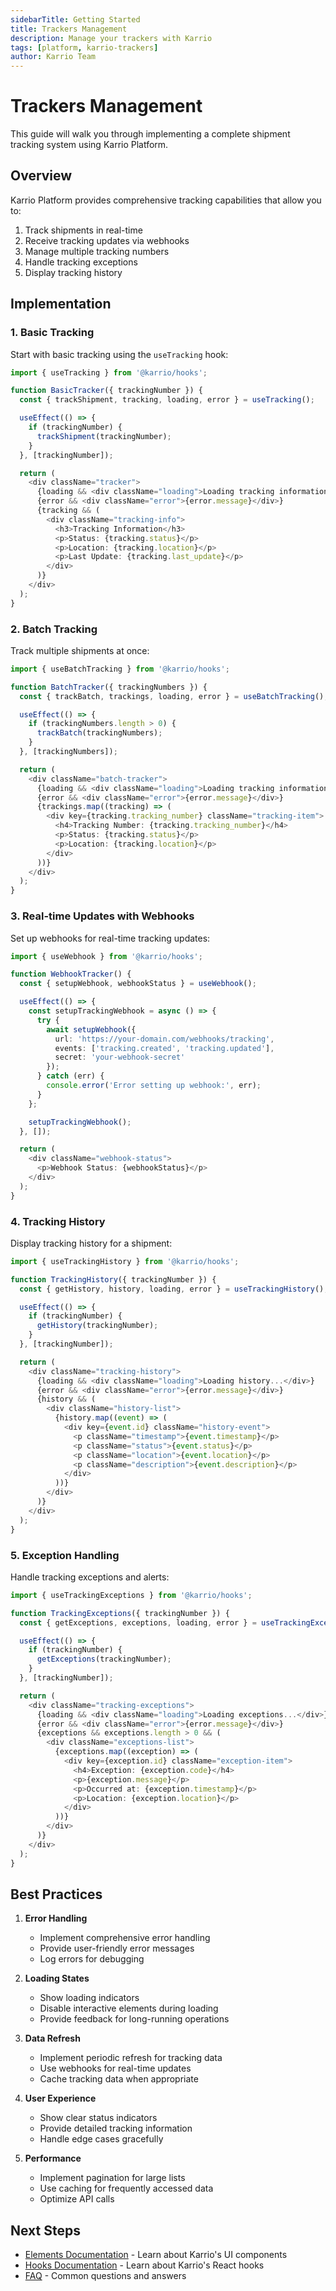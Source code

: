 ```yaml
---
sidebarTitle: Getting Started
title: Trackers Management
description: Manage your trackers with Karrio
tags: [platform, karrio-trackers]
author: Karrio Team
---
```


# Trackers Management

This guide will walk you through implementing a complete shipment tracking system using Karrio Platform.

## Overview

Karrio Platform provides comprehensive tracking capabilities that allow you to:
1. Track shipments in real-time
2. Receive tracking updates via webhooks
3. Manage multiple tracking numbers
4. Handle tracking exceptions
5. Display tracking history

## Implementation

### 1. Basic Tracking

Start with basic tracking using the `useTracking` hook:

```typescript
import { useTracking } from '@karrio/hooks';

function BasicTracker({ trackingNumber }) {
  const { trackShipment, tracking, loading, error } = useTracking();

  useEffect(() => {
    if (trackingNumber) {
      trackShipment(trackingNumber);
    }
  }, [trackingNumber]);

  return (
    <div className="tracker">
      {loading && <div className="loading">Loading tracking information...</div>}
      {error && <div className="error">{error.message}</div>}
      {tracking && (
        <div className="tracking-info">
          <h3>Tracking Information</h3>
          <p>Status: {tracking.status}</p>
          <p>Location: {tracking.location}</p>
          <p>Last Update: {tracking.last_update}</p>
        </div>
      )}
    </div>
  );
}
```

### 2. Batch Tracking

Track multiple shipments at once:

```typescript
import { useBatchTracking } from '@karrio/hooks';

function BatchTracker({ trackingNumbers }) {
  const { trackBatch, trackings, loading, error } = useBatchTracking();

  useEffect(() => {
    if (trackingNumbers.length > 0) {
      trackBatch(trackingNumbers);
    }
  }, [trackingNumbers]);

  return (
    <div className="batch-tracker">
      {loading && <div className="loading">Loading tracking information...</div>}
      {error && <div className="error">{error.message}</div>}
      {trackings.map((tracking) => (
        <div key={tracking.tracking_number} className="tracking-item">
          <h4>Tracking Number: {tracking.tracking_number}</h4>
          <p>Status: {tracking.status}</p>
          <p>Location: {tracking.location}</p>
        </div>
      ))}
    </div>
  );
}
```

### 3. Real-time Updates with Webhooks

Set up webhooks for real-time tracking updates:

```typescript
import { useWebhook } from '@karrio/hooks';

function WebhookTracker() {
  const { setupWebhook, webhookStatus } = useWebhook();

  useEffect(() => {
    const setupTrackingWebhook = async () => {
      try {
        await setupWebhook({
          url: 'https://your-domain.com/webhooks/tracking',
          events: ['tracking.created', 'tracking.updated'],
          secret: 'your-webhook-secret'
        });
      } catch (err) {
        console.error('Error setting up webhook:', err);
      }
    };

    setupTrackingWebhook();
  }, []);

  return (
    <div className="webhook-status">
      <p>Webhook Status: {webhookStatus}</p>
    </div>
  );
}
```

### 4. Tracking History

Display tracking history for a shipment:

```typescript
import { useTrackingHistory } from '@karrio/hooks';

function TrackingHistory({ trackingNumber }) {
  const { getHistory, history, loading, error } = useTrackingHistory();

  useEffect(() => {
    if (trackingNumber) {
      getHistory(trackingNumber);
    }
  }, [trackingNumber]);

  return (
    <div className="tracking-history">
      {loading && <div className="loading">Loading history...</div>}
      {error && <div className="error">{error.message}</div>}
      {history && (
        <div className="history-list">
          {history.map((event) => (
            <div key={event.id} className="history-event">
              <p className="timestamp">{event.timestamp}</p>
              <p className="status">{event.status}</p>
              <p className="location">{event.location}</p>
              <p className="description">{event.description}</p>
            </div>
          ))}
        </div>
      )}
    </div>
  );
}
```

### 5. Exception Handling

Handle tracking exceptions and alerts:

```typescript
import { useTrackingExceptions } from '@karrio/hooks';

function TrackingExceptions({ trackingNumber }) {
  const { getExceptions, exceptions, loading, error } = useTrackingExceptions();

  useEffect(() => {
    if (trackingNumber) {
      getExceptions(trackingNumber);
    }
  }, [trackingNumber]);

  return (
    <div className="tracking-exceptions">
      {loading && <div className="loading">Loading exceptions...</div>}
      {error && <div className="error">{error.message}</div>}
      {exceptions && exceptions.length > 0 && (
        <div className="exceptions-list">
          {exceptions.map((exception) => (
            <div key={exception.id} className="exception-item">
              <h4>Exception: {exception.code}</h4>
              <p>{exception.message}</p>
              <p>Occurred at: {exception.timestamp}</p>
              <p>Location: {exception.location}</p>
            </div>
          ))}
        </div>
      )}
    </div>
  );
}
```

## Best Practices

1. **Error Handling**
   - Implement comprehensive error handling
   - Provide user-friendly error messages
   - Log errors for debugging

2. **Loading States**
   - Show loading indicators
   - Disable interactive elements during loading
   - Provide feedback for long-running operations

3. **Data Refresh**
   - Implement periodic refresh for tracking data
   - Use webhooks for real-time updates
   - Cache tracking data when appropriate

4. **User Experience**
   - Show clear status indicators
   - Provide detailed tracking information
   - Handle edge cases gracefully

5. **Performance**
   - Implement pagination for large lists
   - Use caching for frequently accessed data
   - Optimize API calls

## Next Steps

- [Elements Documentation](/docs/platform/elements) - Learn about Karrio's UI components
- [Hooks Documentation](/docs/platform/hooks) - Learn about Karrio's React hooks
- [FAQ](/docs/platform/faq) - Common questions and answers
